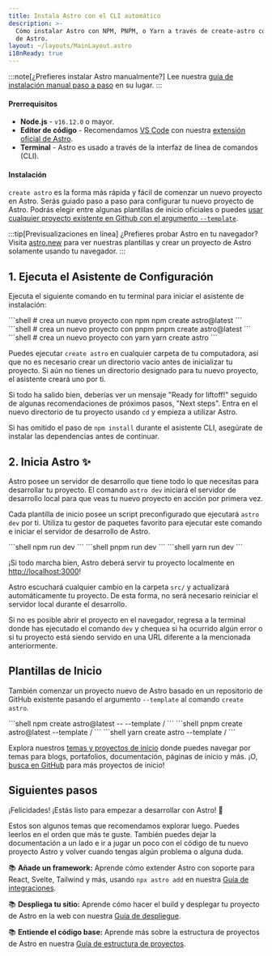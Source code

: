 ```yaml
---
title: Instala Astro con el CLI automático
description: >-
  Cómo instalar Astro con NPM, PNPM, o Yarn a través de create-astro con el CLI
  de Astro.
layout: ~/layouts/MainLayout.astro
i18nReady: true
---
```


:::note[¿Prefieres instalar Astro manualmente?]
Lee nuestra [guía de instalación manual paso a paso](/es/install/manual/) en su lugar.
:::

#### Prerrequisitos

- **Node.js** - `v16.12.0` o mayor.
- **Editor de código** - Recomendamos [VS Code](https://code.visualstudio.com/) con nuestra [extensión oficial de Astro](https://marketplace.visualstudio.com/items?itemName=astro-build.astro-vscode).
- **Terminal** - Astro es usado a través de la interfaz de línea de comandos (CLI).

#### Instalación

`create astro` es la forma más rápida y fácil de comenzar un nuevo proyecto en Astro. Serás guiado paso a paso para configurar tu nuevo proyecto de Astro. Podrás elegir entre algunas plantillas de inicio oficiales o puedes [usar cualquier proyecto existente en Github con el argumento `--template`](#plantillas-de-inicio).

:::tip[Previsualizaciones en línea]
¿Prefieres probar Astro en tu navegador? Visita [astro.new](https://astro.new/) para ver nuestras plantillas y crear un proyecto de Astro solamente usando tu navegador.
:::

## 1. Ejecuta el Asistente de Configuración

Ejecuta el siguiente comando en tu terminal para iniciar el asistente de instalación:

<PackageManagerTabs>
  <Fragment slot="npm">
  ```shell
  # crea un nuevo proyecto con npm
  npm create astro@latest
  ```
  </Fragment>
  <Fragment slot="pnpm">
  ```shell
  # crea un nuevo proyecto con pnpm
  pnpm create astro@latest
  ```
  </Fragment>
  <Fragment slot="yarn">
  ```shell
  # crea un nuevo proyecto con yarn
  yarn create astro
  ```
  </Fragment>
</PackageManagerTabs>

Puedes ejecutar `create astro` en cualquier carpeta de tu computadora, así que no es necesario crear un directorio vacío antes de inicializar tu proyecto. Si aún no tienes un directorio designado para tu nuevo proyecto, el asistente creará uno por ti.

Si todo ha salido bien, deberías ver un mensaje "Ready for liftoff!" seguido de algunas recomendaciones de próximos pasos, "Next steps". Entra en el nuevo directorio de tu proyecto usando `cd` y empieza a utilizar Astro.

Si has omitido el paso de `npm install` durante el asistente CLI, asegúrate de instalar las dependencias antes de continuar.

## 2. Inicia Astro ✨

Astro posee un servidor de desarrollo que tiene todo lo que necesitas para desarrollar tu proyecto. El comando `astro dev` iniciará el servidor de desarrollo local para que veas tu nuevo proyecto en acción por primera vez.

Cada plantilla de inicio posee un script preconfigurado que ejecutará `astro dev` por ti. Utiliza tu gestor de paquetes favorito para ejecutar este comando e iniciar el servidor de desarrollo de Astro.

<PackageManagerTabs>
  <Fragment slot="npm">
  ```shell
  npm run dev
  ```
  </Fragment>
  <Fragment slot="pnpm">
  ```shell
  pnpm run dev
  ```
  </Fragment>
  <Fragment slot="yarn">
  ```shell
  yarn run dev
  ```
  </Fragment>
</PackageManagerTabs>

¡Si todo marcha bien, Astro deberá servir tu proyecto localmente en [http://localhost:3000](http://localhost:3000)!

Astro escuchará cualquier cambio en la carpeta `src/` y actualizará automáticamente tu proyecto. De esta forma, no será necesario reiniciar el servidor local durante el desarrollo.

Si no es posible abrir el proyecto en el navegador, regresa a la terminal donde has ejecutado el comando `dev` y chequea si ha ocurrido algún error o si tu proyecto está siendo servido en una URL diferente a la mencionada anteriormente.

## Plantillas de Inicio

También comenzar un proyecto nuevo de Astro basado en un repositorio de GitHub existente pasando el argumento `--template` al comando `create astro`.

<PackageManagerTabs>
  <Fragment slot="npm">
  ```shell
  npm create astro@latest -- --template <github-username>/<github-repo>
  ```
  </Fragment>
  <Fragment slot="pnpm">
  ```shell
  pnpm create astro@latest --template <github-username>/<github-repo>
  ```
  </Fragment>
  <Fragment slot="yarn">
  ```shell
  yarn create astro --template <github-username>/<github-repo>
  ```
  </Fragment>
</PackageManagerTabs>

Explora nuestros [temas y proyectos de inicio](https://astro.build/themes/) donde puedes navegar por temas para blogs, portafolios, documentación, páginas de inicio y más. ¡O, [busca en GitHub](https://github.com/search?o=desc&q=astro+starter&s=stars&type=Repositories) para más proyectos de inicio!

## Siguientes pasos

¡Felicidades! ¡Estás listo para empezar a desarrollar con Astro! 🥳

Estos son algunos temas que recomendamos explorar luego. Puedes leerlos en el orden que más te guste. También puedes dejar la documentación a un lado e ir a jugar un poco con el código de tu nuevo proyecto Astro y volver cuando tengas algún problema o alguna duda.

📚 **Añade un framework:** Aprende cómo extender Astro con soporte para React, Svelte, Tailwind y más, usando `npx astro add` en nuestra [Guía de integraciones](/es/guides/integrations-guide/).

📚 **Despliega tu sitio:** Aprende cómo hacer el build y desplegar tu proyecto de Astro en la web con nuestra [Guía de despliegue](/es/guides/deploy/).

📚 **Entiende el código base:** Aprende más sobre la estructura de proyectos de Astro en nuestra [Guía de estructura de proyectos](/es/core-concepts/project-structure/).
